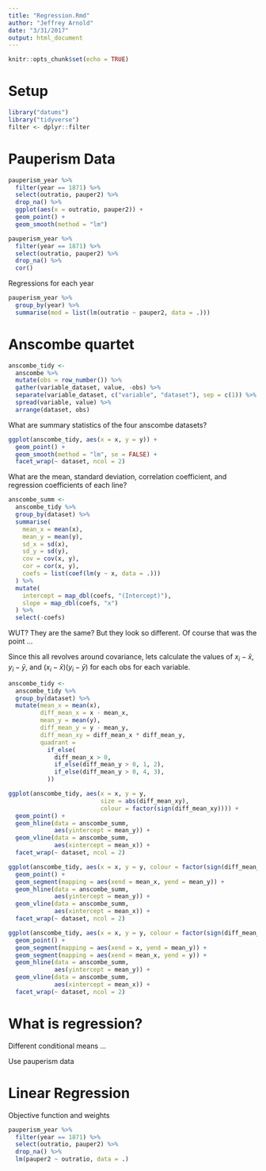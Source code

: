 ```yaml
---
title: "Regression.Rmd"
author: "Jeffrey Arnold"
date: "3/31/2017"
output: html_document
---
```


```r
knitr::opts_chunk$set(echo = TRUE)
```

# Setup

```r
library("datums")
library("tidyverse")
filter <- dplyr::filter
```

# Pauperism Data

```r
pauperism_year %>%
  filter(year == 1871) %>%  
  select(outratio, pauper2) %>%
  drop_na() %>%
  ggplot(aes(x = outratio, pauper2)) +
  geom_point() + 
  geom_smooth(method = "lm")
```

```r
pauperism_year %>%
  filter(year == 1871) %>%  
  select(outratio, pauper2) %>%
  drop_na() %>%
  cor()
```

Regressions for each year
```r
pauperism_year %>%
  group_by(year) %>%
  summarise(mod = list(lm(outratio ~ pauper2, data = .)))
```


# Anscombe quartet

```r
anscombe_tidy <-
  anscombe %>%
  mutate(obs = row_number()) %>%
  gather(variable_dataset, value, -obs) %>%
  separate(variable_dataset, c("variable", "dataset"), sep = c(1)) %>%
  spread(variable, value) %>%
  arrange(dataset, obs)

```

What are summary statistics of the four anscombe datasets?
```r
ggplot(anscombe_tidy, aes(x = x, y = y)) +
  geom_point() + 
  geom_smooth(method = "lm", se = FALSE) +
  facet_wrap(~ dataset, ncol = 2)
```

What are the mean, standard deviation, correlation coefficient, and regression
coefficients of each line? 
```r
anscombe_summ <-
  anscombe_tidy %>%
  group_by(dataset) %>%
  summarise(
    mean_x = mean(x),
    mean_y = mean(y),
    sd_x = sd(x),
    sd_y = sd(y),
    cov = cov(x, y),
    cor = cor(x, y),
    coefs = list(coef(lm(y ~ x, data = .)))
  ) %>%
  mutate(
    intercept = map_dbl(coefs, "(Intercept)"),
    slope = map_dbl(coefs, "x")
  ) %>%
  select(-coefs)

```

WUT? They are the same? But they look so different. Of course that was the point ...

Since this all revolves around covariance, lets calculate the values of $x_i - \bar{x}$,
$y_i - \bar{y}$, and $(x_i - \bar{x}) (y_i - \bar{y})$ for each obs for each variable.
```r
anscombe_tidy <-
  anscombe_tidy %>%
  group_by(dataset) %>%
  mutate(mean_x = mean(x),
         diff_mean_x = x - mean_x,
         mean_y = mean(y),
         diff_mean_y = y - mean_y,
         diff_mean_xy = diff_mean_x * diff_mean_y,
         quadrant = 
           if_else(
             diff_mean_x > 0, 
             if_else(diff_mean_y > 0, 1, 2),
             if_else(diff_mean_y > 0, 4, 3),
           ))
```

```r
ggplot(anscombe_tidy, aes(x = x, y = y,
                          size = abs(diff_mean_xy),
                          colour = factor(sign(diff_mean_xy)))) +
  geom_point() +
  geom_hline(data = anscombe_summ,
             aes(yintercept = mean_y)) +
  geom_vline(data = anscombe_summ,
             aes(xintercept = mean_x)) +  
  facet_wrap(~ dataset, ncol = 2)
```

```r
ggplot(anscombe_tidy, aes(x = x, y = y, colour = factor(sign(diff_mean_xy)))) +
  geom_point() +
  geom_segment(mapping = aes(xend = mean_x, yend = mean_y)) +
  geom_hline(data = anscombe_summ,
             aes(yintercept = mean_y)) +
  geom_vline(data = anscombe_summ,
             aes(xintercept = mean_x)) + 
  facet_wrap(~ dataset, ncol = 2)
```

```r
ggplot(anscombe_tidy, aes(x = x, y = y, colour = factor(sign(diff_mean_xy)))) +
  geom_point() +
  geom_segment(mapping = aes(xend = x, yend = mean_y)) +
  geom_segment(mapping = aes(xend = mean_x, yend = y)) +  
  geom_hline(data = anscombe_summ,
             aes(yintercept = mean_y)) +
  geom_vline(data = anscombe_summ,
             aes(xintercept = mean_x)) +  
  facet_wrap(~ dataset, ncol = 2)

```

# What is regression? 

Different conditional means ... 

Use pauperism data


# Linear Regression 

Objective function and weights


```r
pauperism_year %>%
  filter(year == 1871) %>%
  select(outratio, pauper2) %>%
  drop_na() %>%
  lm(pauper2 ~ outratio, data = .)
```

```r

```

